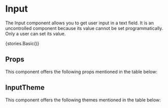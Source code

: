 
<Meta title="Core" component={Input} />

# Input

The Input component allows you to get user input in a text field. It is an uncontrolled component because its value cannot be set programmatically. Only a user can set its value.

<Preview withToolbar>
    <Story
        name="Input"
        parameters={{
            status: {
                type: 'deprecated'
            }
        }}
    >
        {stories.Basic()}
    </Story>
</Preview>

## Props

This component offers the following props mentioned in the table below:

<Props of={Input} />

## InputTheme

This component offers the following themes mentioned in the table below:

<Props of={stories.ThemeInterface} />
